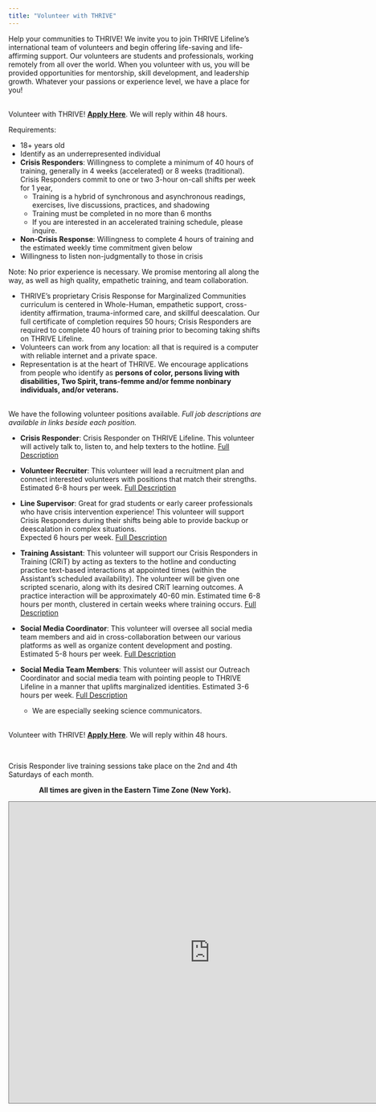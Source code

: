 ```yaml
---
title: "Volunteer with THRIVE"
---
```


Help your communities to THRIVE! We invite you to join THRIVE Lifeline's international 
team of volunteers and begin offering life-saving and life-affirming support. 
Our volunteers are students and professionals, working remotely from all over the world. 
When you volunteer with us, you will be provided opportunities for mentorship, skill 
development, and leadership growth. Whatever your passions or experience level, we have 
a place for you!

<br>
Volunteer with THRIVE! [**Apply Here**](https://form.jotform.com/201655418668059).
We will reply within 48 hours.

Requirements:

* 18+ years old
* Identify as an underrepresented individual
* **Crisis Responders**: Willingness to complete a minimum of 40 hours of training, 
generally in 4 weeks (accelerated) or 8 weeks (traditional). Crisis Responders commit 
to one or two 3-hour on-call shifts per week for 1 year,
    + Training is a hybrid of synchronous and asynchronous readings, exercises, 
      live discussions, practices, and shadowing
    + Training must be completed in no more than 6 months
    + If you are interested in an accelerated training schedule, please inquire.
* **Non-Crisis Response**: Willingness to complete 4 hours of training and the estimated weekly time 
commitment given below
* Willingness to listen non-judgmentally to those in crisis

Note: No prior experience is necessary. We promise mentoring all along the way,
as well as high quality, empathetic training, and team collaboration.

* THRIVE's proprietary Crisis Response for Marginalized Communities curriculum
is centered in Whole-Human, empathetic support, cross-identity
affirmation, trauma-informed care, and skillful deescalation. Our full certificate 
of completion requires 50 hours; Crisis Responders are required to complete 40 hours
of training prior to becoming taking shifts on THRIVE Lifeline.
* Volunteers can work from any location: all that is required is a computer
with reliable internet and a private space.
* Representation is at the heart of THRIVE. We encourage applications from people who 
identify as **persons of color, persons living with disabilities, Two Spirit, 
trans-femme and/or femme nonbinary individuals, and/or veterans.**

<br>
We have the following volunteer positions available. *Full job descriptions are available in links beside each position.*

   * **Crisis Responder**: Crisis Responder on THRIVE Lifeline. 
     This volunteer will actively talk to, listen to, and help texters to the 
     hotline. 
     [Full Description](https://drive.google.com/file/d/1IzXOQbvbEWZ_jM1NnnalyVNk5LDBsTy0/view)
   * **Volunteer Recruiter**: This volunteer will 
   lead a recruitment plan and connect interested volunteers with positions 
   that match their strengths. Estimated 6-8 hours per week.
    [Full Description](https://drive.google.com/file/d/1t-xFH6dK41DBosL5_mZhTG6CBwDNIB-N/view)
   * **Line Supervisor**: Great for grad students or early career professionals 
   who have crisis intervention experience! 
   This volunteer will support Crisis Responders during their shifts being able 
   to provide backup or deescalation in complex situations.  
   Expected 6 hours per week.
   [Full Description](https://drive.google.com/file/d/1j1mX8RMvr7o0zTXxzm-jkLBtJ0qSRLmo/view)
   * **Training Assistant**: This volunteer will support our Crisis Responders in
   Training (CRiT) by acting as texters to the hotline and conducting practice
   text-based interactions at appointed times (within the Assistant's scheduled
   availability). 
   The volunteer will be given one scripted scenario, along with its desired 
   CRiT learning outcomes. 
   A practice interaction will be approximately 40-60 min. 
   Estimated time 6-8 hours per month, clustered in certain weeks where 
   training occurs.
   [Full Description](https://drive.google.com/file/d/1xkAzZhHrGs4GUVIykK1xxEy6jwouxr08/view)
<!--
    * **Assistant Volunteer Coordinator for Applications**: This volunteer will 
   manage all THRIVE volunteer applications, including communications with 
   volunteers throughout the process. 
   Estimated 6-8 hours per week, with flexible and reliable schedule.
    [Full Description](https://drive.google.com/file/d/1klrA_v1cWABNIHTN-7ui80xAhREA_dCz/view)
   * **Assistant Volunteer Coordinator for Onboarding**: This volunteer will 
   guide new THRIVE volunteers through the onboarding process, including mentor 
   connections and leading volunteer orientations. 
   Estimated 6-8 hours per week, with flexible and reliable schedule.
    [Full Description](https://drive.google.com/file/d/1vCV7X6a1Pp7F7mD4ELtS5hLxRaZ9mcr_/view)

  * **Outreach Assistant**: This volunteer will assist with outreach, sharing
   THRIVE Lifeline as a resource and broadening the impact of the hotline.
   
   * **Resource Manager**: This volunteer will manage the vetting and addition of
   new resources to our database. Estimated 3-6 hours per week.
   [Full Description](https://drive.google.com/file/d/1yKHvWDhegqVUFTdJ4aZa0Hwd5MEFz2MU/view)
 -->  
   * **Social Media Coordinator**: This volunteer will oversee all social media 
   team members and aid in cross-collaboration between our various platforms 
   as well as organize content development and posting. Estimated 5-8 hours per week.
      [Full Description](https://drive.google.com/file/d/1CPEBocokCRSqq_CBUmf5pcKFsI-JXokS/view)

   * **Social Media Team Members**: This volunteer will assist our Outreach 
   Coordinator and social media team with pointing people to THRIVE Lifeline 
   in a manner that uplifts marginalized identities. 
   Estimated 3-6 hours per week.
         [Full Description](https://drive.google.com/file/d/1skqhjX80sC_wSPx-UnU_zRwVsCEwYD6G/view)
      + We are especially seeking science communicators.

   
<br>
Volunteer with THRIVE! [**Apply Here**](https://form.jotform.com/201655418668059).
We will reply within 48 hours.

<br>

Crisis Responder live training sessions take place on the 2nd and 4th Saturdays of each month.

<center>
**All times are given in the Eastern Time Zone (New York).**

<iframe src="https://calendar.google.com/calendar/embed?height=600&amp;wkst=1&amp;bgcolor=%23B39DDB&amp;ctz=America%2FNew_York&amp;src=Y192bGRlM285YzVidDU4a2gwM2tuMmI3Y240Y0Bncm91cC5jYWxlbmRhci5nb29nbGUuY29t&amp;color=%23009688&amp;showCalendars=1&amp;showTabs=1&amp;showTitle=1" style="border:solid 1px #777" width="800" height="600" frameborder="0" scrolling="no"></iframe>
</center>
